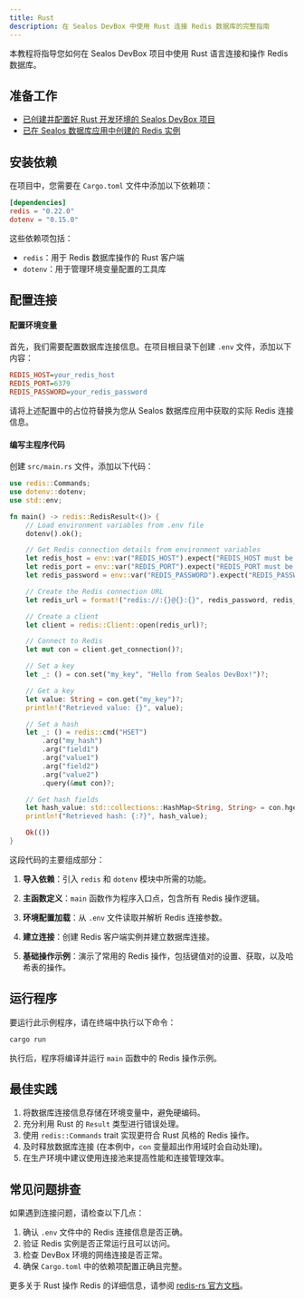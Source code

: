```yaml
---
title: Rust
description: 在 Sealos DevBox 中使用 Rust 连接 Redis 数据库的完整指南
---
```


本教程将指导您如何在 Sealos DevBox 项目中使用 Rust 语言连接和操作 Redis 数据库。

## 准备工作

- [已创建并配置好 Rust 开发环境的 Sealos DevBox 项目](/docs/guides/fundamentals/create-a-project)
- [已在 Sealos 数据库应用中创建的 Redis 实例](./)

## 安装依赖

在项目中，您需要在 `Cargo.toml` 文件中添加以下依赖项：

```toml title="Cargo.toml"
[dependencies]
redis = "0.22.0"
dotenv = "0.15.0"
```

这些依赖项包括：
- `redis`：用于 Redis 数据库操作的 Rust 客户端
- `dotenv`：用于管理环境变量配置的工具库

## 配置连接

<div className='fd-steps [&_h4]:fd-step'>

#### 配置环境变量

首先，我们需要配置数据库连接信息。在项目根目录下创建 `.env` 文件，添加以下内容：

```ini title=".env"
REDIS_HOST=your_redis_host
REDIS_PORT=6379
REDIS_PASSWORD=your_redis_password
```

请将上述配置中的占位符替换为您从 Sealos 数据库应用中获取的实际 Redis 连接信息。

#### 编写主程序代码

创建 `src/main.rs` 文件，添加以下代码：

```rust title="src/main.rs"
use redis::Commands;
use dotenv::dotenv;
use std::env;

fn main() -> redis::RedisResult<()> {
    // Load environment variables from .env file
    dotenv().ok();

    // Get Redis connection details from environment variables
    let redis_host = env::var("REDIS_HOST").expect("REDIS_HOST must be set");
    let redis_port = env::var("REDIS_PORT").expect("REDIS_PORT must be set");
    let redis_password = env::var("REDIS_PASSWORD").expect("REDIS_PASSWORD must be set");

    // Create the Redis connection URL
    let redis_url = format!("redis://:{}@{}:{}", redis_password, redis_host, redis_port);

    // Create a client
    let client = redis::Client::open(redis_url)?;

    // Connect to Redis
    let mut con = client.get_connection()?;

    // Set a key
    let _: () = con.set("my_key", "Hello from Sealos DevBox!")?;

    // Get a key
    let value: String = con.get("my_key")?;
    println!("Retrieved value: {}", value);

    // Set a hash
    let _: () = redis::cmd("HSET")
        .arg("my_hash")
        .arg("field1")
        .arg("value1")
        .arg("field2")
        .arg("value2")
        .query(&mut con)?;

    // Get hash fields
    let hash_value: std::collections::HashMap<String, String> = con.hgetall("my_hash")?;
    println!("Retrieved hash: {:?}", hash_value);

    Ok(())
}
```

这段代码的主要组成部分：

1. **导入依赖**：引入 `redis` 和 `dotenv` 模块中所需的功能。

2. **主函数定义**：`main` 函数作为程序入口点，包含所有 Redis 操作逻辑。

3. **环境配置加载**：从 `.env` 文件读取并解析 Redis 连接参数。

4. **建立连接**：创建 Redis 客户端实例并建立数据库连接。

5. **基础操作示例**：演示了常用的 Redis 操作，包括键值对的设置、获取，以及哈希表的操作。

</div>

## 运行程序

要运行此示例程序，请在终端中执行以下命令：

```bash
cargo run
```

执行后，程序将编译并运行 `main` 函数中的 Redis 操作示例。

## 最佳实践

1. 将数据库连接信息存储在环境变量中，避免硬编码。
2. 充分利用 Rust 的 `Result` 类型进行错误处理。
3. 使用 `redis::Commands` trait 实现更符合 Rust 风格的 Redis 操作。
4. 及时释放数据库连接 (在本例中，`con` 变量超出作用域时会自动处理)。
5. 在生产环境中建议使用连接池来提高性能和连接管理效率。

## 常见问题排查

如果遇到连接问题，请检查以下几点：

1. 确认 `.env` 文件中的 Redis 连接信息是否正确。
2. 验证 Redis 实例是否正常运行且可以访问。
3. 检查 DevBox 环境的网络连接是否正常。
4. 确保 `Cargo.toml` 中的依赖项配置正确且完整。

更多关于 Rust 操作 Redis 的详细信息，请参阅 [redis-rs 官方文档](https://docs.rs/redis/latest/redis/)。